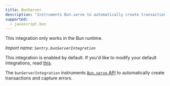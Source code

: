 ```yaml
---
title: BunServer
description: "Instruments Bun.serve to automatically create transactions and capture errors. (default)"
supported:
  - javascript.bun
---
```


<Alert level="info">

This integration only works in the Bun runtime.

</Alert>

_Import name: `Sentry.bunServerIntegration`_

This integration is enabled by default. If you'd like to modify your default integrations, read [this](./../#modifying-default-integrations).

The `bunServerIntegration` instruments [`Bun.serve` API](https://bun.sh/docs/api/http) to automatically create transactions and capture errors.
